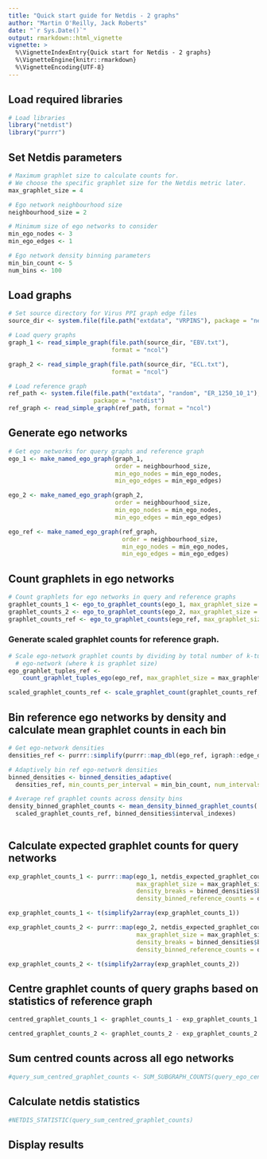 ```yaml
---
title: "Quick start guide for Netdis - 2 graphs"
author: "Martin O'Reilly, Jack Roberts"
date: "`r Sys.Date()`"
output: rmarkdown::html_vignette
vignette: >
  %\VignetteIndexEntry{Quick start for Netdis - 2 graphs}
  %\VignetteEngine{knitr::rmarkdown}
  %\VignetteEncoding{UTF-8}
---
```


## Load required libraries
```r
# Load libraries
library("netdist")
library("purrr")
```

## Set Netdis parameters
```r
# Maximum graphlet size to calculate counts for.
# We choose the specific graphlet size for the Netdis metric later.
max_graphlet_size = 4

# Ego network neighbourhood size
neighbourhood_size = 2

# Minimum size of ego networks to consider
min_ego_nodes <- 3
min_ego_edges <- 1

# Ego network density binning parameters
min_bin_count <- 5
num_bins <- 100
```

## Load graphs

```r
# Set source directory for Virus PPI graph edge files
source_dir <- system.file(file.path("extdata", "VRPINS"), package = "netdist")

# Load query graphs
graph_1 <- read_simple_graph(file.path(source_dir, "EBV.txt"),
                             format = "ncol")

graph_2 <- read_simple_graph(file.path(source_dir, "ECL.txt"),
                             format = "ncol")

# Load reference graph
ref_path <- system.file(file.path("extdata", "random", "ER_1250_10_1"), 
                        package = "netdist")
ref_graph <- read_simple_graph(ref_path, format = "ncol")
```

## Generate ego networks
```r
# Get ego networks for query graphs and reference graph
ego_1 <- make_named_ego_graph(graph_1, 
                              order = neighbourhood_size, 
                              min_ego_nodes = min_ego_nodes, 
                              min_ego_edges = min_ego_edges)

ego_2 <- make_named_ego_graph(graph_2, 
                              order = neighbourhood_size, 
                              min_ego_nodes = min_ego_nodes, 
                              min_ego_edges = min_ego_edges)

ego_ref <- make_named_ego_graph(ref_graph, 
                                order = neighbourhood_size, 
                                min_ego_nodes = min_ego_nodes, 
                                min_ego_edges = min_ego_edges)
```

## Count graphlets in ego networks
```r
# Count graphlets for ego networks in query and reference graphs
graphlet_counts_1 <- ego_to_graphlet_counts(ego_1, max_graphlet_size = max_graphlet_size)
graphlet_counts_2 <- ego_to_graphlet_counts(ego_2, max_graphlet_size = max_graphlet_size)
graphlet_counts_ref <- ego_to_graphlet_counts(ego_ref, max_graphlet_size = max_graphlet_size)
```

### Generate scaled graphlet counts for reference graph.
```r

# Scale ego-network graphlet counts by dividing by total number of k-tuples in
  # ego-network (where k is graphlet size)
ego_graphlet_tuples_ref <- 
    count_graphlet_tuples_ego(ego_ref, max_graphlet_size = max_graphlet_size)

scaled_graphlet_counts_ref <- scale_graphlet_count(graphlet_counts_ref, ego_graphlet_tuples_ref)
```

## Bin reference ego networks by density and calculate mean graphlet counts in each bin
```r

# Get ego-network densities
densities_ref <- purrr::simplify(purrr::map_dbl(ego_ref, igraph::edge_density))

# Adaptively bin ref ego-network densities
binned_densities <- binned_densities_adaptive(
  densities_ref, min_counts_per_interval = min_bin_count, num_intervals = num_bins)

# Average ref graphlet counts across density bins
density_binned_graphlet_counts <- mean_density_binned_graphlet_counts(
  scaled_graphlet_counts_ref, binned_densities$interval_indexes)
  
```

## Calculate expected graphlet counts for query networks

```r

exp_graphlet_counts_1 <- purrr::map(ego_1, netdis_expected_graphlet_counts,
                                    max_graphlet_size = max_graphlet_size,
                                    density_breaks = binned_densities$breaks,
                                    density_binned_reference_counts = density_binned_graphlet_counts)

exp_graphlet_counts_1 <- t(simplify2array(exp_graphlet_counts_1))

exp_graphlet_counts_2 <- purrr::map(ego_2, netdis_expected_graphlet_counts,
                                    max_graphlet_size = max_graphlet_size,
                                    density_breaks = binned_densities$breaks,
                                    density_binned_reference_counts = density_binned_graphlet_counts)

exp_graphlet_counts_2 <- t(simplify2array(exp_graphlet_counts_2))

```

## Centre graphlet counts of query graphs based on statistics of reference graph
```r
centred_graphlet_counts_1 <- graphlet_counts_1 - exp_graphlet_counts_1

centred_graphlet_counts_2 <- graphlet_counts_2 - exp_graphlet_counts_2
```

## Sum centred counts across all ego networks
```r
#query_sum_centred_graphlet_counts <- SUM_SUBGRAPH_COUNTS(query_ego_centred_subgraph_counts)
```

## Calculate netdis statistics
```r
#NETDIS_STATISTIC(query_sum_centred_graphlet_counts)
```

## Display results
```r

```